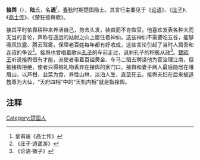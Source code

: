 {{主条目消歧义|关于越南近代史以“楚狂”为号的文学家，请见“'''[[黎舆|黎舆]]'''”。}}
'''接舆'''（{{bd|？||？||catIdx=L陆}}），'''陆'''氏，名'''通'''<ref>皇甫谧《高士传》</ref>，[[春秋|春秋]]时期楚国隐士。其言行主要见于《[[论语|论语]]》、《[[庄子|庄子]]》、《[[高士传|高士传]]》、《楚狂接舆歌》。

接舆平时依靠耕种来养活自己，剪去头发，装疯而不肯做官。他喜欢发表各种大而无当的言论，声称在遥远的姑射之山上居住着神仙，这些神仙不需要吃五谷，能够吸风饮露、腾云驾雾，保障老百姓每年都有好收成，这些言论引起了当时人肩吾和连叔的争议<ref>《庄子·逍遥游》</ref>。接舆也曾唱着歌从[[孔子|孔子]]的车前走过，讽刺孔子的积极从政<ref>《论语·微子》</ref>。[[楚昭王|楚昭王]]听说接舆很有才能，派使者带着百镒黄金、车马二驷去聘请他为官治理江南，但被接舆拒绝，使者只得把礼物丢弃在接舆的家门口。接舆和妻子两人最后隐居在峨眉山，以芦柑、韭菜为食，养性山林，淡泊人生，直至死去。接舆夫妇在后来被[[道教|道教]]尊为大仙，“天府四相”中的“天机内相”就是指接舆。

==注释==
<references/>

[[Category:楚国人|Category:楚国人]]